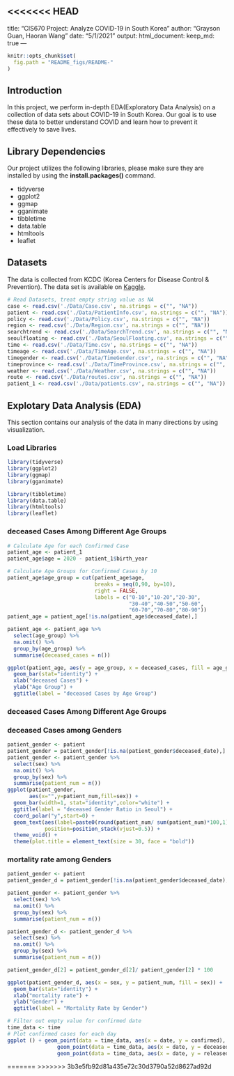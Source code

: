 <<<<<<< HEAD
---
title: "CIS670 Project: Analyze COVID-19 in South Korea"
author: "Grayson Guan, Haoran Wang"
date: "5/1/2021"
output: 
  html_document:
    keep_md: true
---

<!-- README.md is generated from README.Rmd. Please edit that file -->

```r
knitr::opts_chunk$set(
  fig.path = "README_figs/README-"
)
```

## Introduction

In this project, we perform in-depth EDA(Exploratory Data Analysis) on a collection of data sets about COVID-19 in South Korea. Our goal is to use these data to better understand COVID and learn how to prevent it effectively to save lives.

## Library Dependencies
Our project utilizes the following libraries, please make sure they are installed by using the **install.packages()** command.

* tidyverse
* ggplot2
* ggmap
* gganimate
* tibbletime
* data.table
* htmltools
* leaflet

## Datasets
The data is collected from KCDC (Korea Centers for Disease Control & Prevention).
The data set is available on [Kaggle](https://www.kaggle.com/kimjihoo/coronavirusdataset).

```r
# Read Datasets, treat empty string value as NA
case <- read.csv('./Data/Case.csv', na.strings = c("", "NA"))
patient <- read.csv('./Data/PatientInfo.csv', na.strings = c("", "NA"))
policy <- read.csv('./Data/Policy.csv', na.strings = c("", "NA"))
region <- read.csv('./Data/Region.csv', na.strings = c("", "NA"))
searchtrend <- read.csv('./Data/SearchTrend.csv', na.strings = c("", "NA"))
seoulfloating <- read.csv('./Data/SeoulFloating.csv', na.strings = c("", "NA"))
time <- read.csv('./Data/Time.csv', na.strings = c("", "NA"))
timeage <- read.csv('./Data/TimeAge.csv', na.strings = c("", "NA"))
timegender <- read.csv('./Data/TimeGender.csv', na.strings = c("", "NA"))
timeprovince <- read.csv('./Data/TimeProvince.csv', na.strings = c("", "NA"))
weather <- read.csv('./Data/Weather.csv', na.strings = c("", "NA"))
route <- read.csv('./Data/routes.csv', na.strings = c("", "NA"))
patient_1 <- read.csv('./Data/patients.csv', na.strings = c("", "NA"))
```

## Explotary Data Analysis (EDA)
This section contains our analysis of the data in many directions by using visualization.

### Load Libraries
```r
library(tidyverse)
library(ggplot2)
library(ggmap)
library(gganimate)

library(tibbletime)
library(data.table)
library(htmltools)
library(leaflet)
```


### deceased Cases Among Different Age Groups
```r
# Calculate Age for each Confirmed Case
patient_age <- patient_1
patient_age$age = 2020 - patient_1$birth_year

# Calculate Age Groups for Confirmed Cases by 10
patient_age$age_group = cut(patient_age$age,
                            breaks = seq(0,90, by=10),
                            right = FALSE,
                            labels = c("0-10","10-20","20-30",
                                       "30-40","40-50","50-60",
                                       "60-70","70-80","80-90"))
patient_age = patient_age[!is.na(patient_age$deceased_date),]

patient_age <- patient_age %>%
  select(age_group) %>%
  na.omit() %>%
  group_by(age_group) %>%
  summarise(deceased_cases = n())

ggplot(patient_age, aes(y = age_group, x = deceased_cases, fill = age_group)) +
  geom_bar(stat="identity") +
  xlab("deceased Cases") +
  ylab("Age Group") +
  ggtitle(label = "deceased Cases by Age Group")

```
### deceased Cases Among Different Age Groups

### deceased Cases among Genders
```r
patient_gender <- patient
patient_gender = patient_gender[!is.na(patient_gender$deceased_date),]
patient_gender <- patient_gender %>%
  select(sex) %>%
  na.omit() %>%
  group_by(sex) %>%
  summarise(patient_num = n())
ggplot(patient_gender,
       aes(x="",y=patient_num,fill=sex)) + 
  geom_bar(width=1, stat="identity",color="white") + 
  ggtitle(label = "deceased Gender Ratio in Seoul") + 
  coord_polar("y",start=0) + 
  geom_text(aes(label=paste0(round(patient_num/ sum(patient_num)*100,1),"%")),
            position=position_stack(vjust=0.5)) + 
  theme_void() + 
  theme(plot.title = element_text(size = 30, face = "bold")) 
```
### mortality rate among Genders
```r
patient_gender <- patient
patient_gender_d = patient_gender[!is.na(patient_gender$deceased_date),]

patient_gender <- patient_gender %>%
  select(sex) %>%
  na.omit() %>%
  group_by(sex) %>%
  summarise(patient_num = n())

patient_gender_d <- patient_gender_d %>%
  select(sex) %>%
  na.omit() %>%
  group_by(sex) %>%
  summarise(patient_num = n())

patient_gender_d[2] = patient_gender_d[2]/ patient_gender[2] * 100

ggplot(patient_gender_d, aes(x = sex, y = patient_num, fill = sex)) +
  geom_bar(stat="identity") +
  xlab("mortality rate") +
  ylab("Gender") +
  ggtitle(label = "Mortality Rate by Gender")
```
```r
# Filter out empty value for confirmed date
time_data <- time
# Plot confirmed cases for each day
ggplot () + geom_point(data = time_data, aes(x = date, y = confirmed), color = "blue") + 
                geom_point(data = time_data, aes(x = date, y = deceased), color = "red") + 
                geom_point(data = time_data, aes(x = date, y = released), color = "green")
```
=======
>>>>>>> 3b3e5fb92d81a435e72c30d3790a52d8627ad92d

